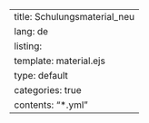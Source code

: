 ---
title: Schulungsmaterial_neu
lang: de
listing:
  template: material.ejs
  type: default
  categories: true
  contents: "*.yml"
---